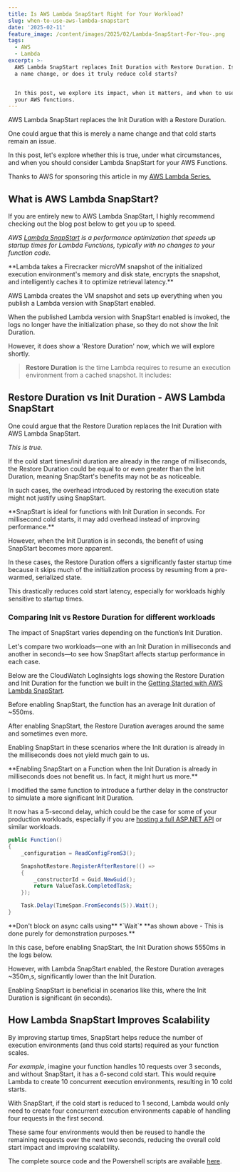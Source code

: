```yaml
---
title: Is AWS Lambda SnapStart Right for Your Workload?
slug: when-to-use-aws-lambda-snapstart
date: '2025-02-11'
feature_image: /content/images/2025/02/Lambda-SnapStart-For-You-.png
tags:
  - AWS
  - Lambda
excerpt: >-
  AWS Lambda SnapStart replaces Init Duration with Restore Duration. Is it just
  a name change, or does it truly reduce cold starts? 


  In this post, we explore its impact, when it matters, and when to use it for
  your AWS functions.
---
```

AWS Lambda SnapStart replaces the Init Duration with a Restore Duration.

One could argue that this is merely a name change and that cold starts remain an issue.

<EmbedCard src="https://www.youtube.com/embed/lce7O0Gd5z4?feature=oembed" title="When To Use AWS Lambda SnapStart?" />

In this post, let's explore whether this is true, under what circumstances, and when you should consider Lambda SnapStart for your AWS Functions.

Thanks to AWS for sponsoring this article in my [AWS Lambda Series.](/blog/tag/lambda/)

## What is AWS Lambda SnapStart?

If you are entirely new to AWS Lambda SnapStart, I highly recommend checking out the blog post below to get you up to speed.

<BookmarkCard href="/blog/aws-lambda-snapstart/" title="Getting Started with AWS Lambda SnapStart: A Beginner’s Guide" description="AWS Lambda SnapStart is a performance optimization that speeds up startup times for Lambda Functions, typically with no changes to your function code. Let’s learn how to enable it on your existing functions, how it works under the hood and make sure your Lambda Functions are SnapStart ready." icon="/content/images/icon/logo-512x512-18.png" />

_AWS_ [_Lambda SnapStart_](https://docs.aws.amazon.com/lambda/latest/dg/snapstart.html) _is a performance optimization that speeds up startup times for Lambda Functions, typically with no changes to your function code._

<Callout type="info">
  **Lambda takes a Firecracker microVM snapshot of the initialized execution environment's memory and disk state, encrypts the snapshot, and intelligently caches it to optimize retrieval latency.**
</Callout>

AWS Lambda creates the VM snapshot and sets up everything when you publish a Lambda version with SnapStart enabled.

When the published Lambda version with SnapStart enabled is invoked, the logs no longer have the initialization phase, so they do not show the Init Duration.

<ImageCard src="/content/images/2025/01/image-9.png" alt="AWS CloudWatch logs for a SnapStart enabled Lambda Function showing Restore Duration." caption="AWS CloudWatch logs for a SnapStart enabled Lambda Function showing Restore Duration." />

However, it does show a 'Restore Duration' now, which we will explore shortly.

> **Restore Duration** is the time Lambda requires to resume an execution environment from a cached snapshot. It includes:

## Restore Duration vs Init Duration - AWS Lambda SnapStart

One could argue that the Restore Duration replaces the Init Duration with AWS Lambda SnapStart.

_This is true._

If the cold start times/init duration are already in the range of milliseconds, the Restore Duration could be equal to or even greater than the Init Duration, meaning SnapStart's benefits may not be as noticeable.

In such cases, the overhead introduced by restoring the execution state might not justify using SnapStart.

<Callout type="tip">
  **SnapStart is ideal for functions with Init Duration in seconds. For millisecond cold starts, it may add overhead instead of improving performance.**
</Callout>

However, when the Init Duration is in seconds, the benefit of using SnapStart becomes more apparent.

In these cases, the Restore Duration offers a significantly faster startup time because it skips much of the initialization process by resuming from a pre-warmed, serialized state.

This drastically reduces cold start latency, especially for workloads highly sensitive to startup times.

### Comparing Init vs Restore Duration for different workloads

The impact of SnapStart varies depending on the function’s Init Duration.

Let's compare two workloads—one with an Init Duration in milliseconds and another in seconds—to see how SnapStart affects startup performance in each case.

Below are the CloudWatch LogInsights logs showing the Restore Duration and Init Duration for the function we built in the [Getting Started with AWS Lambda SnapStart](/blog/aws-lambda-snapstart/).

Before enabling SnapStart, the function has an average Init duration of ~550ms.

After enabling SnapStart, the Restore Duration averages around the same and sometimes even more.

<ImageCard src="/content/images/2025/01/image-12.png" alt="CloudWatch Insight logs showing Init Duration and Restore Duration" caption="CloudWatch Insight logs showing Init Duration and Restore Duration" />

Enabling SnapStart in these scenarios where the Init duration is already in the milliseconds does not yield much gain to us.

<Callout type="warning">
  **Enabling SnapStart on a Function when the Init Duration is already in milliseconds does not benefit us. In fact, it might hurt us more.**
</Callout>

I modified the same function to introduce a further delay in the constructor to simulate a more significant Init Duration.

It now has a 5-second delay, which could be the case for some of your production workloads, especially if you are [hosting a full ASP.NET API](/blog/asp-net-core-on-aws-lambda/) or similar workloads.

```csharp
public Function()
{
    _configuration = ReadConfigFromS3();

    SnapshotRestore.RegisterAfterRestore(() =>
    {
        _constructorId = Guid.NewGuid();
        return ValueTask.CompletedTask;
    });

    Task.Delay(TimeSpan.FromSeconds(5)).Wait();
}
```

<Callout type="warning">
  **Don't block on async calls using** *`Wait`* **as shown above - This is done purely for demonstration purposes.**
</Callout>

In this case, before enabling SnapStart, the Init Duration shows 5550ms in the logs below.

<ImageCard src="/content/images/2025/01/image-13.png" alt="" />

However, with Lambda SnapStart enabled, the Restore Duration averages ~350m,s, significantly lower than the Init Duration.

Enabling SnapStart is beneficial in scenarios like this, where the Init Duration is significant (in seconds).

## How Lambda SnapStart Improves Scalability

By improving startup times, SnapStart helps reduce the number of execution environments (and thus cold starts) required as your function scales.

_For example_, imagine your function handles 10 requests over 3 seconds, and without SnapStart, it has a 6-second cold start. This would require Lambda to create 10 concurrent execution environments, resulting in 10 cold starts.

With SnapStart, if the cold start is reduced to 1 second, Lambda would only need to create four concurrent execution environments capable of handling four requests in the first second.

These same four environments would then be reused to handle the remaining requests over the next two seconds, reducing the overall cold start impact and improving scalability.

The complete source code and the Powershell scripts are available [here](https://github.com/rahulpnath/youtube-samples/tree/main/lambda-snap-start).
